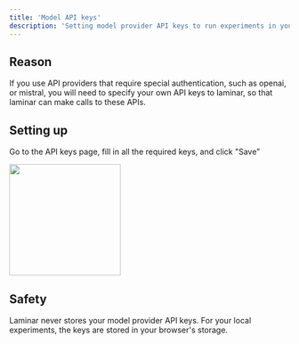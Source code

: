 ```yaml
---
title: 'Model API keys'
description: 'Setting model provider API keys to run experiments in your browser'
---
```


## Reason

If you use API providers that require special authentication, such as openai, or mistral, you will need to specify your own API keys to laminar, so that laminar can make calls to these APIs.

## Setting up

Go to the API keys page, fill in all the required keys, and click "Save"

<img height="200" src="/images/project-api-key.png" />

## Safety

Laminar never stores your model provider API keys. For your local experiments, the keys are stored in your browser's storage.
